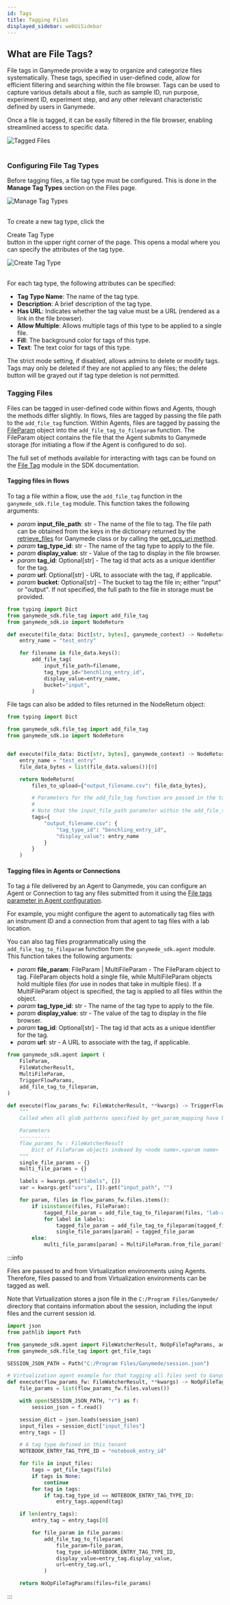 ```yaml
---
id: Tags
title: Tagging Files
displayed_sidebar: webUiSidebar
---
```


## What are File Tags?

File tags in Ganymede provide a way to organize and categorize files systematically. These tags, specified in user-defined code, allow for efficient filtering and searching within the file browser. Tags can be used to capture various details about a file, such as sample ID, run purpose, experiment ID, experiment step, and any other relevant characteristic defined by users in Ganymede.

Once a file is tagged, it can be easily filtered in the file browser, enabling streamlined access to specific data.

<div class="text--center">
  <img alt="Tagged Files" src="https://ganymede-bio.mo.cloudinary.net/apiServer/tags/Tagged_Files_Example20231221.png" />
</div>
&nbsp;

### Configuring File Tag Types

Before tagging files, a file tag type must be configured.  This is done in the **Manage Tag Types** section on the Files page.

<div class="text--center">
  <img alt="Manage Tag Types" src="https://ganymede-bio.mo.cloudinary.net/apiServer/tags/Manage_Tag_Types20231221.png" />
</div>
&nbsp;

To create a new tag type, click the <div className="button darkblue_inverted_button">Create Tag Type</div> button in the upper right corner of the page.  This opens a modal where you can specify the attributes of the tag type.

<div class="text--center">
  <img alt="Create Tag Type" src="https://ganymede-bio.mo.cloudinary.net/apiServer/tags/Create_Tag_Type20231221.png" />
</div>
&nbsp;

For each tag type, the following attributes can be specified:
- **Tag Type Name**: The name of the tag type.
- **Description**: A brief description of the tag type.
- **Has URL**: Indicates whether the tag value must be a URL (rendered as a link in the file browser).
- **Allow Multiple**: Allows multiple tags of this type to be applied to a single file.
- **Fill**: The background color for tags of this type.
- **Text**: The text color for tags of this type.

The strict mode setting, if disabled, allows admins to delete or modify tags.  Tags may only be deleted if they are not applied to any files; the delete button will be grayed out if tag type deletion is not permitted.

### Tagging Files

Files can be tagged in user-defined code within flows and Agents, though the methods differ slightly.  In flows, files are tagged by passing the file path to the `add_file_tag` function.  Within Agents, files are tagged by passing the [FileParam](../../sdk/markdowns/AgentSDK#agent-triggered-flows) object into the `add_file_tag_to_fileparam` function.  The FileParam object contains the file that the Agent submits to Ganymede storage (for initiating a flow if the Agent is configured to do so).

The full set of methods available for interacting with tags can be found on the [File Tag](../../sdk/FileTags.mdx) module in the SDK documentation.

#### Tagging files in flows

To tag a file within a flow, use the `add_file_tag` function in the `ganymede_sdk.file_tag` module.  This function takes the following arguments:

- _param_ **input_file_path**: str - The name of the file to tag.  The file path can be obtained from the keys in the dictionary returned by the [retrieve_files](../../sdk/GanymedeClass#method-retrieve_files) for Ganymede class or by calling the [get_gcs_uri method](../../sdk/GanymedeClass#method-get_gcs_uri).
- _param_ **tag_type_id**: str - The name of the tag type to apply to the file.
- _param_ **display_value**: str - Value of the tag to display in the file browser.
- _param_ **tag_id**: Optional[str] - The tag id that acts as a unique identifier for the tag. 
- _param_ **url**: Optional[str] - URL to associate with the tag, if applicable.
- _param_ **bucket**: Optional[str] - The bucket to tag the file in; either "input" or "output".  If not specified, the full path to the file in storage must be provided.

```python
from typing import Dict
from ganymede_sdk.file_tag import add_file_tag
from ganymede_sdk.io import NodeReturn

def execute(file_data: Dict[str, bytes], ganymede_context) -> NodeReturn:
    entry_name = "test_entry"

    for filename in file_data.keys():
        add_file_tag(
            input_file_path=filename,
            tag_type_id="benchling_entry_id",
            display_value=entry_name,
            bucket="input",
        )
```

File tags can also be added to files returned in the NodeReturn object:

```python
from typing import Dict

from ganymede_sdk.file_tag import add_file_tag
from ganymede_sdk.io import NodeReturn


def execute(file_data: Dict[str, bytes], ganymede_context) -> NodeReturn:
    entry_name = "test_entry"
    file_data_bytes = list(file_data.values())[0]

    return NodeReturn(
        files_to_upload={"output_filename.csv": file_data_bytes},

        # Parameters for the add_file_tag function are passed in the tags parameter
        # 
        # Note that the input_file_path parameter within the add_file_tag function does not need to be specified
        tags={
            "output_filename.csv": {
                "tag_type_id": "benchling_entry_id",
                "display_value": entry_name
            }
        }
    )
```

#### Tagging files in Agents or Connections

To tag a file delivered by an Agent to Ganymede, you can configure an Agent or Connection to tag any files submitted from it using the [File tags parameter in Agent configuration](../agents/Agent).

For example, you might configure the agent to automatically tag files with an instrument ID and a connection from that agent to tag files with a lab location.

You can also tag files programmatically using the `add_file_tag_to_fileparam` function from the `ganymede_sdk.agent` module.  This function takes the following arguments:

- _param_ **file_param**: FileParam | MultiFileParam - The FileParam object to tag.  FileParam objects hold a single file, while MultiFileParam objects hold multiple files (for use in nodes that take in multiple files).  If a MultiFileParam object is specified, the tag is applied to all files within the object.
- _param_ **tag_type_id**: str - The name of the tag type to apply to the file.
- _param_ **display_value**: str - The value of the tag to display in the file browser.
- _param_ **tag_id**: Optional[str] - The tag id that acts as a unique identifier for the tag. 
- _param_ **url**: str - A URL to associate with the tag, if applicable.

```python
from ganymede_sdk.agent import (
    FileParam,
    FileWatcherResult,
    MultiFileParam,
    TriggerFlowParams,
    add_file_tag_to_fileparam,
)

def execute(flow_params_fw: FileWatcherResult, **kwargs) -> TriggerFlowParams:
    """
    Called when all glob patterns specified by get_param_mapping have been matched.

    Parameters
    ----------
    flow_params_fw : FileWatcherResult
        Dict of FileParam objects indexed by <node name>.<param name>
    """
    single_file_params = {}
    multi_file_params = {}

    labels = kwargs.get("labels", [])
    var = kwargs.get("vars", []).get("input_path", "")

    for param, files in flow_params_fw.files.items():
        if isinstance(files, FileParam):
            tagged_file_param = add_file_tag_to_fileparam(files, "lab-agent", var)
            for label in labels:
                tagged_file_param = add_file_tag_to_fileparam(tagged_file_param, "lab-agent" , label)
                single_file_params[param] = tagged_file_param
        else:
            multi_file_params[param] = MultiFileParam.from_file_param(files)
```

:::info

Files are passed to and from Virtualization environments using Agents.  Therefore, files passed to and from Virtualization environments can be tagged as well.

Note that Virtualization stores a json file in the `C:/Program Files/Ganymede/` directory that contains information about the session, including the input files and the current session id.

```python
import json
from pathlib import Path

from ganymede_sdk.agent import FileWatcherResult, NoOpFileTagParams, add_file_tag_to_fileparam
from ganymede_sdk.file_tag import get_file_tags

SESSION_JSON_PATH = Path("C:/Program Files/Ganymede/session.json")

# Virtualization agent example for that tagging all files sent to Ganymede cloud storage with a notebook entry ID.
def execute(flow_params_fw: FileWatcherResult, **kwargs) -> NoOpFileTagParams:
    file_params = list(flow_params_fw.files.values())

    with open(SESSION_JSON_PATH, "r") as f:
        session_json = f.read()

    session_dict = json.loads(session_json)
    input_files = session_dict["input_files"]
    entry_tags = []

    # A tag type defined in this tenant
    NOTEBOOK_ENTRY_TAG_TYPE_ID = "notebook_entry_id"

    for file in input_files:
        tags = get_file_tags(file)
        if tags is None:
            continue
        for tag in tags:
            if tag.tag_type_id == NOTEBOOK_ENTRY_TAG_TYPE_ID:
                entry_tags.append(tag)

    if len(entry_tags):
        entry_tag = entry_tags[0]

        for file_param in file_params:
            add_file_tag_to_fileparam(
                file_param=file_param,
                tag_type_id=NOTEBOOK_ENTRY_TAG_TYPE_ID,
                display_value=entry_tag.display_value,
                url=entry_tag.url,
            )

    return NoOpFileTagParams(files=file_params)
```
:::

